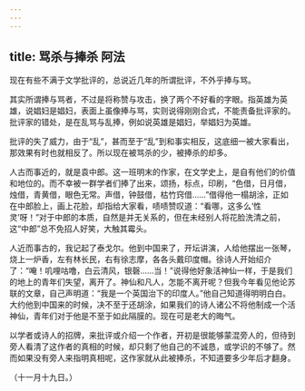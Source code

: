 ```yaml
---
---
---
```

title: 骂杀与捧杀 阿法
---



现在有些不满于文学批评的，总说近几年的所谓批评，不外乎捧与骂。

其实所谓捧与骂者，不过是将称赞与攻击，换了两个不好看的字眼。指英雄为英雄，说娼妇是娼妇，表面上虽像捧与骂，实则说得刚刚合式，不能责备批评家的。批评家的错处，是在乱骂与乱捧，例如说英雄是娼妇，举娼妇为英雄。

批评的失了威力，由于“乱”，甚而至于“乱”到和事实相反，这底细一被大家看出，那效果有时也就相反了。所以现在被骂杀的少，被捧杀的却多。

人古而事近的，就是袁中郎。这一班明末的作家，在文学史上，是自有他们的价值和地位的。而不幸被一群学者们捧了出来，颂扬，标点，印刷，“色借，日月借，烛借，青黄借，眼色无常。声借，钟鼓借，枯竹窍借……”借得他一榻胡涂，正如在中郎脸上，画上花脸，却指给大家看，啧啧赞叹道：“看哪，这多么‘性灵’呀！”对于中郎的本质，自然是并无关系的，但在未经别人将花脸洗清之前，这“中郎”总不免招人好笑，大触其霉头。

人近而事古的，我记起了泰戈尔。他到中国来了，开坛讲演，人给他摆出一张琴，烧上一炉香，左有林长民，右有徐志摩，各各头戴印度帽。徐诗人开始绍介了：“唵！叽哩咕噜，白云清风，银磬……当！”说得他好象活神仙一样，于是我们的地上的青年们失望，离开了。神仙和凡人，怎能不离开呢？但我今年看见他论苏联的文章，自己声明道：“我是一个英国治下的印度人。”他自己知道得明明白白。大约他到中国来的时候，决不至于还胡涂，如果我们的诗人诸公不将他制成一个活神仙，青年们对于他是不至于如此隔膜的。现在可是老大的晦气。

以学者或诗人的招牌，来批评或介绍一个作者，开初是很能够蒙混旁人的，但待到旁人看清了这作者的真相的时候，却只剩了他自己的不诚恳，或学识的不够了。然而如果没有旁人来指明真相呢，这作家就从此被捧杀，不知道要多少年后才翻身。

（十一月十九日。）